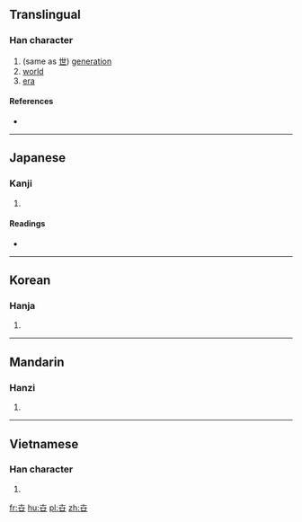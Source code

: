 {{also|世}}
==Translingual==

===Han character===
{{Han char|rn=24|rad=十|as=04|sn=6|four=|canj=JT,XJT|ids=⿱十廿}}

# (same as [[世]]) [[generation]]
# [[world]]
# [[era]]

====References====
* {{Han ref|kx=0156.120|dkj=02714|dj=0355.110|hdz=10060.090|uh=534B|ud=21323}}

----

==Japanese==

===Kanji===
{{ja-kanji|grade=|rs=十04}}

# {{defn|lang=ja|sort=十04}}

====Readings====
* {{ja-readings|on=[[せい]] (sei)|kun=[[よ]] (yo)}}

----

==Korean==

===Hanja===
{{ko-hanja|hangeul=세|rv=se|mr=se}}

# {{defn|lang=ko|sort=十04}}

----

==Mandarin==

===Hanzi===
{{cmn-hanzi|pin=[[shì]] ([[shi4]])|wg=shih<sup>4</sup>}}

# {{defn|lang=cmn|sort=十04}}

----

==Vietnamese==

===Han character===
{{vi-hantu|[[thế]]|rs=十04}}

# {{defn|lang=vi|sort=十04}}

[[fr:卋]]
[[hu:卋]]
[[pl:卋]]
[[zh:卋]]